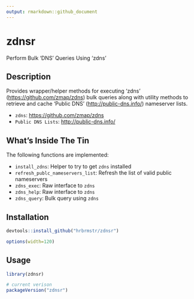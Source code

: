 ```yaml
---
output: rmarkdown::github_document
---
```


# zdnsr

Perform Bulk 'DNS' Queries Using 'zdns'

## Description

Provides wrapper/helper methods for executing 'zdns'  (<https://github.com/zmap/zdns>) bulk queries along with utility methods to retrieve and cache 'Public DNS' (<http://public-dns.info/>) nameserver lists.

- `zdns`: <https://github.com/zmap/zdns>
- `Public DNS Lists`: <http://public-dns.info/>

## What's Inside The Tin

The following functions are implemented:

- `install_zdns`:	Helper to try to get `zdns` installed
- `refresh_publc_nameservers_list`:	Refresh the list of valid public nameservers
- `zdns_exec`:	Raw interface to `zdns`
- `zdns_help`:	Raw interface to `zdns`
- `zdns_query`:	Bulk query using `zdns`

## Installation

```r
devtools::install_github("hrbrmstr/zdnsr")
```

```r
options(width=120)
```

## Usage

```r
library(zdnsr)

# current verison
packageVersion("zdnsr")

```

